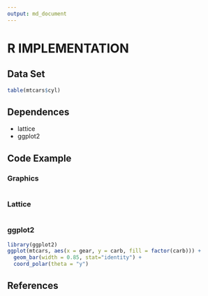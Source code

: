```yaml
---
output: md_document
---
```


# R IMPLEMENTATION


## Data Set

```r
table(mtcars$cyl)

```


## Dependences

* lattice
* ggplot2


## Code Example


### Graphics

```r

```


### Lattice

```r

```


### ggplot2

```r
library(ggplot2)
ggplot(mtcars, aes(x = gear, y = carb, fill = factor(carb))) + 
  geom_bar(width = 0.85, stat="identity") +    
  coord_polar(theta = "y") 
```


## References
